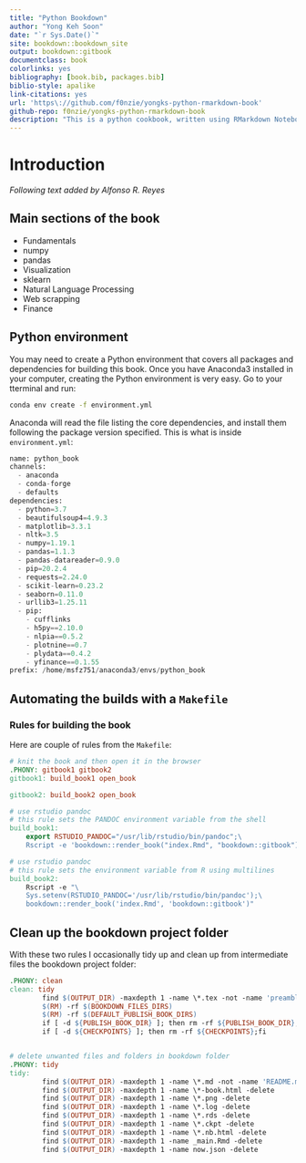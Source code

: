 ```yaml
---
title: "Python Bookdown"
author: "Yong Keh Soon"
date: "`r Sys.Date()`"
site: bookdown::bookdown_site
output: bookdown::gitbook
documentclass: book
colorlinks: yes
bibliography: [book.bib, packages.bib]
biblio-style: apalike
link-citations: yes
url: 'https\://github.com/f0nzie/yongks-python-rmarkdown-book'
github-repo: f0nzie/yongks-python-rmarkdown-book
description: "This is a python cookbook, written using RMarkdown Notebook. It is made possible by using reticulate R library as the bridge between R and Python."
---
```




# Introduction {-}

*Following text added by Alfonso R. Reyes*

## Main sections of the book {-}

* Fundamentals
* numpy
* pandas
* Visualization
* sklearn
* Natural Language Processing
* Web scrapping
* Finance



## Python environment {-}
You may need to create a Python environment that covers all packages and dependencies for building this book. Once you have Anaconda3 installed in your computer, creating the Python environment is very easy. Go to your tterminal and run:

```bash
conda env create -f environment.yml
```

Anaconda will read the file listing the core dependencies, and install them following the package version specified. This is what is inside `environment.yml`:

```python
name: python_book
channels:
  - anaconda
  - conda-forge
  - defaults
dependencies:
  - python=3.7
  - beautifulsoup4=4.9.3
  - matplotlib=3.3.1
  - nltk=3.5
  - numpy=1.19.1
  - pandas=1.1.3
  - pandas-datareader=0.9.0
  - pip=20.2.4
  - requests=2.24.0
  - scikit-learn=0.23.2
  - seaborn=0.11.0
  - urllib3=1.25.11
  - pip:
    - cufflinks
    - h5py==2.10.0
    - nlpia==0.5.2
    - plotnine==0.7
    - plydata==0.4.2
    - yfinance==0.1.55
prefix: /home/msfz751/anaconda3/envs/python_book
```



## Automating the builds with a `Makefile` {-}


### Rules for building the book {-}
Here are couple of rules from the `Makefile`:

```makefile
# knit the book and then open it in the browser
.PHONY: gitbook1 gitbook2
gitbook1: build_book1 open_book

gitbook2: build_book2 open_book

# use rstudio pandoc
# this rule sets the PANDOC environment variable from the shell
build_book1:
	export RSTUDIO_PANDOC="/usr/lib/rstudio/bin/pandoc";\
	Rscript -e 'bookdown::render_book("index.Rmd", "bookdown::gitbook")'

# use rstudio pandoc
# this rule sets the environment variable from R using multilines
build_book2:
	Rscript -e "\
	Sys.setenv(RSTUDIO_PANDOC='/usr/lib/rstudio/bin/pandoc');\
	bookdown::render_book('index.Rmd', 'bookdown::gitbook')"
```

## Clean up the bookdown project folder {-}
With these two rules I occasionally tidy up and clean up from intermediate files the bookdown project folder:

```makefile
.PHONY: clean
clean: tidy
		find $(OUTPUT_DIR) -maxdepth 1 -name \*.tex -not -name 'preamble.tex' -delete
		$(RM) -rf $(BOOKDOWN_FILES_DIRS)
		$(RM) -rf $(DEFAULT_PUBLISH_BOOK_DIRS)
		if [ -d ${PUBLISH_BOOK_DIR} ]; then rm -rf ${PUBLISH_BOOK_DIR};fi
		if [ -d ${CHECKPOINTS} ]; then rm -rf ${CHECKPOINTS};fi


# delete unwanted files and folders in bookdown folder
.PHONY: tidy
tidy:
		find $(OUTPUT_DIR) -maxdepth 1 -name \*.md -not -name 'README.md' -delete
		find $(OUTPUT_DIR) -maxdepth 1 -name \*-book.html -delete
		find $(OUTPUT_DIR) -maxdepth 1 -name \*.png -delete
		find $(OUTPUT_DIR) -maxdepth 1 -name \*.log -delete
		find $(OUTPUT_DIR) -maxdepth 1 -name \*.rds -delete
		find $(OUTPUT_DIR) -maxdepth 1 -name \*.ckpt -delete
		find $(OUTPUT_DIR) -maxdepth 1 -name \*.nb.html -delete
		find $(OUTPUT_DIR) -maxdepth 1 -name _main.Rmd -delete
		find $(OUTPUT_DIR) -maxdepth 1 -name now.json -delete		
```
